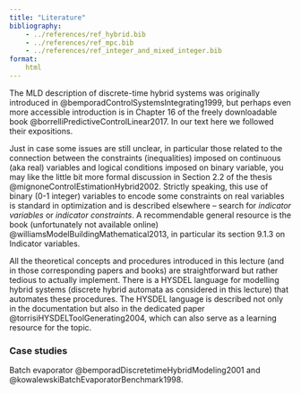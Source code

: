 ```yaml
---
title: "Literature"
bibliography: 
    - ../references/ref_hybrid.bib
    - ../references/ref_mpc.bib
    - ../references/ref_integer_and_mixed_integer.bib
format:
    html     
---
```


The MLD description of discrete-time hybrid systems was originally introduced in @bemporadControlSystemsIntegrating1999, but perhaps even more accessible introduction is in Chapter 16 of the freely downloadable book @borrelliPredictiveControlLinear2017. In our text here we followed their expositions.

Just in case some issues are still unclear, in particular those related to the connection between the constraints (inequalities) imposed on continuous (aka real) variables and logical conditions imposed on binary variable, you may like the little bit more formal discussion in Section 2.2 of the thesis @mignoneControlEstimationHybrid2002. Strictly speaking, this use of binary (0-1 integer) variables to encode some constraints on real variables is standard in optimization and is described elsewhere – search for *indicator variables* or *indicator constraints*. A recommendable general resource is the book (unfortunately not available online) @williamsModelBuildingMathematical2013, in particular its section 9.1.3 on Indicator variables.

All the theoretical concepts and procedures introduced in this lecture (and in those corresponding papers and books) are straightforward but rather tedious to actually implement. There is a HYSDEL language for modelling hybrid systems (discrete hybrid automata as considered in this lecture) that automates these procedures. The HYSDEL language is described not only in the documentation but also in the dedicated paper @torrisiHYSDELToolGenerating2004, which can also serve as a learning resource for the topic.

### Case studies

Batch evaporator @bemporadDiscretetimeHybridModeling2001 and @kowalewskiBatchEvaporatorBenchmark1998.